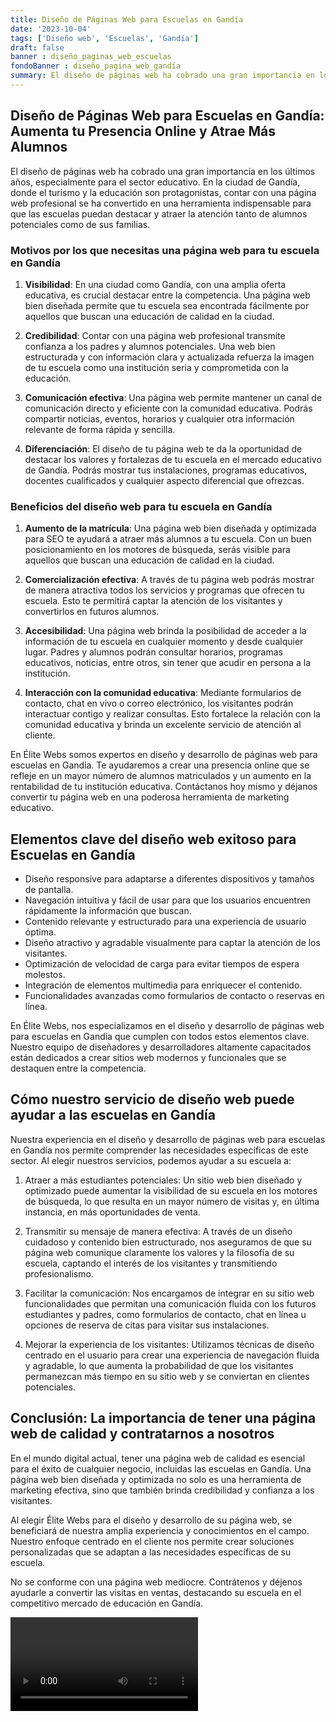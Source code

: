 ```yaml
---
title: Diseño de Páginas Web para Escuelas en Gandía
date: '2023-10-04'
tags: ['Diseño web', 'Escuelas', 'Gandía']
draft: false
banner : diseño_paginas_web_escuelas
fondoBanner : diseño_pagina_web_gandía
summary: El diseño de páginas web ha cobrado una gran importancia en los últimos años, especialmente para el sector educativo. En la ciudad de Gandía, donde el turismo y la educación son protagonistas, contar con una página web profesional se ha convertido en una herramienta indispensable para que las escuelas puedan destacar y atraer la atención tanto de alumnos potenciales como de sus familias.
---
```


## Diseño de Páginas Web para Escuelas en Gandía: Aumenta tu Presencia Online y Atrae Más Alumnos

El diseño de páginas web ha cobrado una gran importancia en los últimos años, especialmente para el sector educativo. En la ciudad de Gandía, donde el turismo y la educación son protagonistas, contar con una página web profesional se ha convertido en una herramienta indispensable para que las escuelas puedan destacar y atraer la atención tanto de alumnos potenciales como de sus familias.

### Motivos por los que necesitas una página web para tu escuela en Gandía

1. **Visibilidad**: En una ciudad como Gandía, con una amplia oferta educativa, es crucial destacar entre la competencia. Una página web bien diseñada permite que tu escuela sea encontrada fácilmente por aquellos que buscan una educación de calidad en la ciudad.

2. **Credibilidad**: Contar con una página web profesional transmite confianza a los padres y alumnos potenciales. Una web bien estructurada y con información clara y actualizada refuerza la imagen de tu escuela como una institución seria y comprometida con la educación.

3. **Comunicación efectiva**: Una página web permite mantener un canal de comunicación directo y eficiente con la comunidad educativa. Podrás compartir noticias, eventos, horarios y cualquier otra información relevante de forma rápida y sencilla.

4. **Diferenciación**: El diseño de tu página web te da la oportunidad de destacar los valores y fortalezas de tu escuela en el mercado educativo de Gandía. Podrás mostrar tus instalaciones, programas educativos, docentes cualificados y cualquier aspecto diferencial que ofrezcas.

### Beneficios del diseño web para tu escuela en Gandía

1. **Aumento de la matrícula**: Una página web bien diseñada y optimizada para SEO te ayudará a atraer más alumnos a tu escuela. Con un buen posicionamiento en los motores de búsqueda, serás visible para aquellos que buscan una educación de calidad en la ciudad.

2. **Comercialización efectiva**: A través de tu página web podrás mostrar de manera atractiva todos los servicios y programas que ofrecen tu escuela. Esto te permitirá captar la atención de los visitantes y convertirlos en futuros alumnos.

3. **Accesibilidad**: Una página web brinda la posibilidad de acceder a la información de tu escuela en cualquier momento y desde cualquier lugar. Padres y alumnos podrán consultar horarios, programas educativos, noticias, entre otros, sin tener que acudir en persona a la institución.

4. **Interacción con la comunidad educativa**: Mediante formularios de contacto, chat en vivo o correo electrónico, los visitantes podrán interactuar contigo y realizar consultas. Esto fortalece la relación con la comunidad educativa y brinda un excelente servicio de atención al cliente.

En Élite Webs somos expertos en diseño y desarrollo de páginas web para escuelas en Gandía. Te ayudaremos a crear una presencia online que se refleje en un mayor número de alumnos matriculados y un aumento en la rentabilidad de tu institución educativa. Contáctanos hoy mismo y déjanos convertir tu página web en una poderosa herramienta de marketing educativo.

<GifSeo />

<Cta />

## Elementos clave del diseño web exitoso para Escuelas en Gandía

- Diseño responsive para adaptarse a diferentes dispositivos y tamaños de pantalla.
- Navegación intuitiva y fácil de usar para que los usuarios encuentren rápidamente la información que buscan.
- Contenido relevante y estructurado para una experiencia de usuario óptima.
- Diseño atractivo y agradable visualmente para captar la atención de los visitantes.
- Optimización de velocidad de carga para evitar tiempos de espera molestos.
- Integración de elementos multimedia para enriquecer el contenido.
- Funcionalidades avanzadas como formularios de contacto o reservas en línea.

En Élite Webs, nos especializamos en el diseño y desarrollo de páginas web para escuelas en Gandía que cumplen con todos estos elementos clave. Nuestro equipo de diseñadores y desarrolladores altamente capacitados están dedicados a crear sitios web modernos y funcionales que se destaquen entre la competencia.

## Cómo nuestro servicio de diseño web puede ayudar a las escuelas en Gandía

Nuestra experiencia en el diseño y desarrollo de páginas web para escuelas en Gandía nos permite comprender las necesidades específicas de este sector. Al elegir nuestros servicios, podemos ayudar a su escuela a:

1. Atraer a más estudiantes potenciales: Un sitio web bien diseñado y optimizado puede aumentar la visibilidad de su escuela en los motores de búsqueda, lo que resulta en un mayor número de visitas y, en última instancia, en más oportunidades de venta.

2. Transmitir su mensaje de manera efectiva: A través de un diseño cuidadoso y contenido bien estructurado, nos aseguramos de que su página web comunique claramente los valores y la filosofía de su escuela, captando el interés de los visitantes y transmitiendo profesionalismo.

3. Facilitar la comunicación: Nos encargamos de integrar en su sitio web funcionalidades que permitan una comunicación fluida con los futuros estudiantes y padres, como formularios de contacto, chat en línea u opciones de reserva de citas para visitar sus instalaciones.

4. Mejorar la experiencia de los visitantes: Utilizamos técnicas de diseño centrado en el usuario para crear una experiencia de navegación fluida y agradable, lo que aumenta la probabilidad de que los visitantes permanezcan más tiempo en su sitio web y se conviertan en clientes potenciales.

## Conclusión: La importancia de tener una página web de calidad y contratarnos a nosotros

En el mundo digital actual, tener una página web de calidad es esencial para el éxito de cualquier negocio, incluidas las escuelas en Gandía. Una página web bien diseñada y optimizada no solo es una herramienta de marketing efectiva, sino que también brinda credibilidad y confianza a los visitantes.

Al elegir Élite Webs para el diseño y desarrollo de su página web, se beneficiará de nuestra amplia experiencia y conocimientos en el campo. Nuestro enfoque centrado en el cliente nos permite crear soluciones personalizadas que se adaptan a las necesidades específicas de su escuela.

No se conforme con una página web mediocre. Contrátenos y déjenos ayudarle a convertir las visitas en ventas, destacando su escuela en el competitivo mercado de educación en Gandía.

<Video />

<CtaBot job='Escuelas' city='Gandía'/>

<Gmaps query='Gandía+españa+maps' />